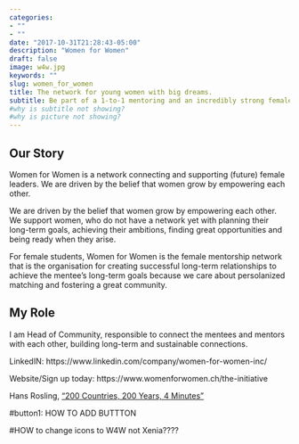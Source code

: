 ```yaml
---
categories:
- ""
- ""
date: "2017-10-31T21:28:43-05:00"
description: "Women for Women"
draft: false 
image: w4w.jpg
keywords: ""
slug: women_for_women
title: The network for young women with big dreams.
subtitle: Be part of a 1-to-1 mentoring and an incredibly strong female community
#why is subtitle not showing?
#why is picture not showing?
---
```


## Our Story

Women for Women is a network connecting and supporting (future) female leaders. We are driven by the belief that women grow by empowering each other.

We are driven by the belief that women grow by empowering each other. We support women, who do not have a network yet with planning their long-term goals, achieving their ambitions, finding great opportunities and being ready when they arise.

For female students, Women for Women is the female mentorship network that is the organisation for creating successful long-term relationships to achieve the mentee's long-term goals because we care about persolanized matching and fostering a great community.

## My Role

I am Head of Community, responsible to connect the mentees and mentors with each other, building long-term and sustainable connections.

LinkedIN: https://www.linkedin.com/company/women-for-women-inc/

Website/Sign up today: https://www.womenforwomen.ch/the-initiative

<i class="fab fa-youtube"></i> Hans Rosling, ["200 Countries, 200 Years, 4 Minutes"](https://www.youtube.com/watch?v=jbkSRLYSojo){target=_blank}
<i class="fab fa-youtube"></i>

<i class="fab fa-linkedin-in"></i>


#button1: HOW TO ADD BUTTTON


#HOW to change icons to W4W not Xenia????



